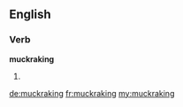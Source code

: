 ==English==

===Verb===
'''muckraking'''

# {{present participle of|muckrake}}

[[de:muckraking]]
[[fr:muckraking]]
[[my:muckraking]]